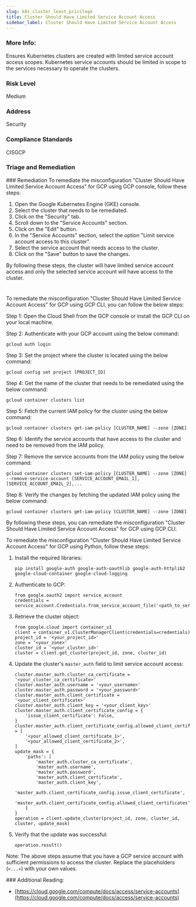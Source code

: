 ```yaml
---
slug: k8s_cluster_least_privilege
title: Cluster Should Have Limited Service Account Access
sidebar_label: Cluster Should Have Limited Service Account Access
---
```


### More Info:

Ensures Kubernetes clusters are created with limited service account access scopes. Kubernetes service accounts should be limited in scope to the services necessary to operate the clusters.

### Risk Level

Medium

### Address

Security

### Compliance Standards

CISGCP


### Triage and Remediation
<Tabs>
<Tab title='Remediation'>
### Remediation

<AccordionGroup>
<Accordion title='Using Console' defaultOpen='true'>
To remediate the misconfiguration "Cluster Should Have Limited Service Account Access" for GCP using GCP console, follow these steps:

1. Open the Google Kubernetes Engine (GKE) console.
2. Select the cluster that needs to be remediated.
3. Click on the "Security" tab.
4. Scroll down to the "Service Accounts" section.
5. Click on the "Edit" button.
6. In the "Service Accounts" section, select the option "Limit service account access to this cluster".
7. Select the service account that needs access to the cluster.
8. Click on the "Save" button to save the changes.

By following these steps, the cluster will have limited service account access and only the selected service account will have access to the cluster.

#
</Accordion>

<Accordion title='Using CLI'>
To remediate the misconfiguration "Cluster Should Have Limited Service Account Access" for GCP using GCP CLI, you can follow the below steps:

Step 1: Open the Cloud Shell from the GCP console or install the GCP CLI on your local machine.

Step 2: Authenticate with your GCP account using the below command:
```
gcloud auth login
```

Step 3: Set the project where the cluster is located using the below command:
```
gcloud config set project [PROJECT_ID]
```

Step 4: Get the name of the cluster that needs to be remediated using the below command:
```
gcloud container clusters list
```

Step 5: Fetch the current IAM policy for the cluster using the below command:
```
gcloud container clusters get-iam-policy [CLUSTER_NAME] --zone [ZONE]
```

Step 6: Identify the service accounts that have access to the cluster and need to be removed from the IAM policy.

Step 7: Remove the service accounts from the IAM policy using the below command:
```
gcloud container clusters set-iam-policy [CLUSTER_NAME] --zone [ZONE] --remove-service-account [SERVICE_ACCOUNT_EMAIL_1],[SERVICE_ACCOUNT_EMAIL_2],...
```

Step 8: Verify the changes by fetching the updated IAM policy using the below command:
```
gcloud container clusters get-iam-policy [CLUSTER_NAME] --zone [ZONE]
```

By following these steps, you can remediate the misconfiguration "Cluster Should Have Limited Service Account Access" for GCP using GCP CLI.
</Accordion>

<Accordion title='Using Python'>
To remediate the misconfiguration "Cluster Should Have Limited Service Account Access" for GCP using Python, follow these steps:

1. Install the required libraries:
   ```
   pip install google-auth google-auth-oauthlib google-auth-httplib2 google-cloud-container google-cloud-logging
   ```

2. Authenticate to GCP:
   ```
   from google.oauth2 import service_account
   credentials = service_account.Credentials.from_service_account_file('<path_to_service_account_file>')
   ```

3. Retrieve the cluster object:
   ```
   from google.cloud import container_v1
   client = container_v1.ClusterManagerClient(credentials=credentials)
   project_id = '<your_project_id>'
   zone = '<your_zone>'
   cluster_id = '<your_cluster_id>'
   cluster = client.get_cluster(project_id, zone, cluster_id)
   ```

4. Update the cluster's `master_auth` field to limit service account access:
   ```
   cluster.master_auth.cluster_ca_certificate = '<your_cluster_ca_certificate>'
   cluster.master_auth.username = '<your_username>'
   cluster.master_auth.password = '<your_password>'
   cluster.master_auth.client_certificate = '<your_client_certificate>'
   cluster.master_auth.client_key = '<your_client_key>'
   cluster.master_auth.client_certificate_config = {
       'issue_client_certificate': False,
   }
   cluster.master_auth.client_certificate_config.allowed_client_certificates = [
       '<your_allowed_client_certificate_1>',
       '<your_allowed_client_certificate_2>',
   ]
   update_mask = {
       'paths': [
           'master_auth.cluster_ca_certificate',
           'master_auth.username',
           'master_auth.password',
           'master_auth.client_certificate',
           'master_auth.client_key',
           'master_auth.client_certificate_config.issue_client_certificate',
           'master_auth.client_certificate_config.allowed_client_certificates',
       ]
   }
   operation = client.update_cluster(project_id, zone, cluster_id, cluster, update_mask)
   ```

5. Verify that the update was successful:
   ```
   operation.result()
   ```

Note: The above steps assume that you have a GCP service account with sufficient permissions to access the cluster. Replace the placeholders (`<...>`) with your own values.
</Accordion>

</AccordionGroup>
</Tab>
</Tabs>
### Additional Reading:

- [https://cloud.google.com/compute/docs/access/service-accounts](https://cloud.google.com/compute/docs/access/service-accounts) 

